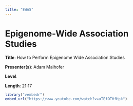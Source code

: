 ```yaml
---
title: "EWAS"
---
```


# Epigenome-Wide Association Studies

**Title**: How to Perform Epigenome Wide Association Studies

**Presenter(s)**: Adam Maihofer

**Level**:

**Length**: 21:17

```r
library("vembedr")
embed_url("https://www.youtube.com/watch?v=uTEfOTHfHpk")
```
